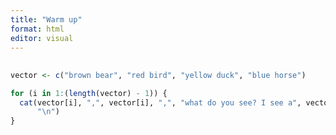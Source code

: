 ```yaml
---
title: "Warm up"
format: html
editor: visual
---
```


## 

```r
vector <- c("brown bear", "red bird", "yellow duck", "blue horse")

for (i in 1:(length(vector) - 1)) {
  cat(vector[i], ",", vector[i], ",", "what do you see? I see a", vector[i+1], "looking at me",
      "\n")
}
```
